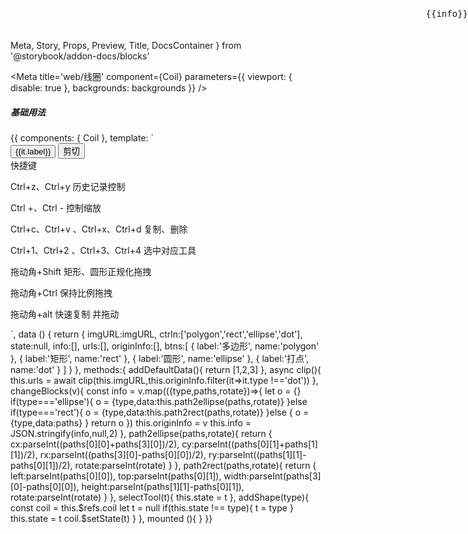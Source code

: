   Meta,
  Story,
  Props,
  Preview,
  Title,
  DocsContainer
} from '@storybook/addon-docs/blocks'

<Meta
  title='web/线圈'
  component={Coil}
  parameters={{ viewport: { disable: true }, backgrounds: backgrounds }}
/>

<Title>Coil</Title>

##### 基础用法

<Preview>
  <Story name='基础用法' height='420px'>
    {{
      components: { Coil },
      template: `<div>
        <Coil :addDefaultData="addDefaultData" @selectTool="selectTool" @changeBlocks="changeBlocks" :width="400" :height="400" ref="coil" :src="imgURL" :ctrln="ctrln"/>
        <pre style="position: absolute;right: 0;top: 0;">{{info}}</pre>
        <img v-for="it in urls" :src="it"/>
        <div>
          <button v-for="(it,i) in btns" 
            :key="i" 
            type="button" 
            @click="addShape(it.name)" 
            :style="{background:state === it.name ? '#ccc' :'#fff'}"
            >
              {{it.label}}
          </button>
          <button @click="clip">剪切</button>
        </div>
        <div>快捷键</div>
        <p>Ctrl+z、Ctrl+y 历史记录控制</p>
        <p>Ctrl +、Ctrl - 控制缩放</p>
        <p>Ctrl+c、Ctrl+v 、Ctrl+x、Ctrl+d 复制、删除</p>
        <p>Ctrl+1、Ctrl+2 、Ctrl+3、Ctrl+4 选中对应工具</p>
        <p>拖动角+Shift 矩形、圆形正规化拖拽</p>
        <p>拖动角+Ctrl 保持比例拖拽</p>
        <p>拖动角+alt 快速复制 并拖动</p>
      </div>`,
      data () {
        return {
          imgURL:imgURL,
          ctrln:['polygon','rect','ellipse','dot'],
          state:null,
          info:[],
          urls:[],
          originInfo:[],
          btns:[
            {
              label:'多边形',
              name:'polygon'
            },
            {
              label:'矩形',
              name:'rect'
            },
            {
              label:'圆形',
              name:'ellipse'
            },
            {
              label:'打点',
              name:'dot'
            }
          ]
        }
      },
      methods:{
        addDefaultData(){
          return  [1,2,3]
        },
        async clip(){
          this.urls = await clip(this.imgURL,this.originInfo.filter(it=>it.type !=='dot'))
        },
        changeBlocks(v){
          const info = v.map(({type,paths,rotate})=>{
            let o = {}
            if(type==='ellipse'){
              o = {type,data:this.path2ellipse(paths,rotate)}
            }else if(type==='rect'){
              o = {type,data:this.path2rect(paths,rotate)}
            }else {
              o = {type,data:paths}
            }
            return o
          })
          this.originInfo = v
          this.info = JSON.stringify(info,null,2)
        },
        path2ellipse(paths,rotate){
          return {
            cx:parseInt((paths[0][0]+paths[3][0])/2), 
            cy:parseInt((paths[0][1]+paths[1][1])/2),
            rx:parseInt((paths[3][0]-paths[0][0])/2),
            ry:parseInt((paths[1][1]-paths[0][1])/2),
            rotate:parseInt(rotate)
          }
        },
        path2rect(paths,rotate){
          return {
            left:parseInt(paths[0][0]),
            top:parseInt(paths[0][1]),
            width:parseInt(paths[3][0]-paths[0][0]),
            height:parseInt(paths[1][1]-paths[0][1]),
            rotate:parseInt(rotate)
          }
        },
        selectTool(t){
          this.state = t
        },
        addShape(type){
          const coil = this.$refs.coil
          let t = null
          if(this.state !== type){
            t = type
          }
          this.state = t
          coil.$setState(t)
        }
      },
      mounted (){
      }
    }}
  </Story>
</Preview>
